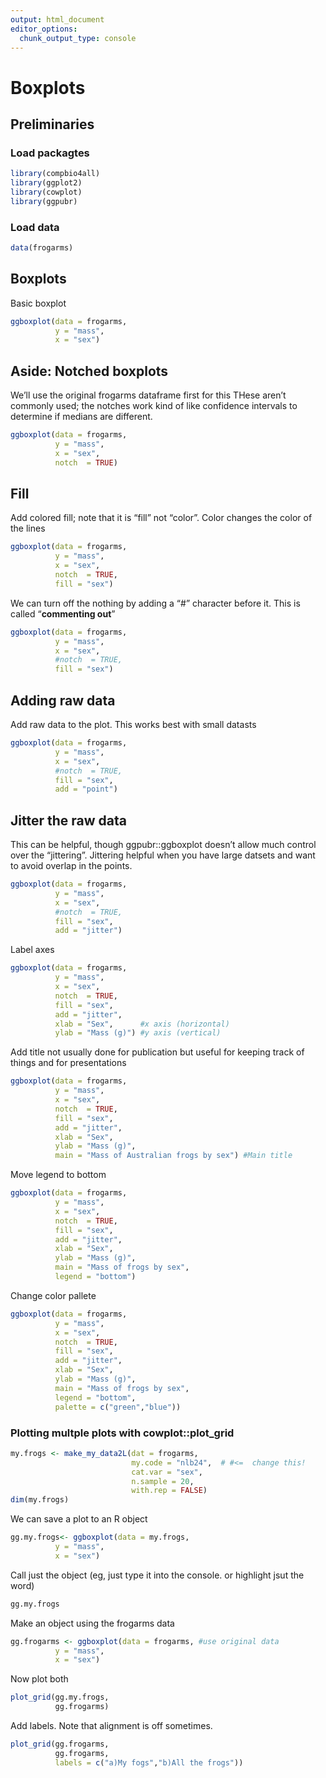 ```yaml
---
output: html_document
editor_options: 
  chunk_output_type: console
---
```

# Boxplots

## Preliminaries

### Load packagtes
```r
library(compbio4all)
library(ggplot2)
library(cowplot)
library(ggpubr)
```

### Load data
```r
data(frogarms)
```


## Boxplots

Basic boxplot
```r
ggboxplot(data = frogarms,
          y = "mass",
          x = "sex")
```


## Aside: Notched boxplots


We'll use the original frogarms dataframe first for this
THese aren't commonly used; the notches work kind of like confidence intervals to determine if medians are different.  
```r
ggboxplot(data = frogarms,
          y = "mass",
          x = "sex",
          notch  = TRUE)
```


## Fill


Add colored fill; note that it is "fill" not "color".  Color changes the color of the lines
```r
ggboxplot(data = frogarms,
          y = "mass",
          x = "sex",
          notch  = TRUE,
          fill = "sex")
```

We can turn off the nothing by adding a "#" character before it.  This is called "**commenting out**"

```r
ggboxplot(data = frogarms,
          y = "mass",
          x = "sex",
          #notch  = TRUE,
          fill = "sex")
```


## Adding raw data
Add raw data to the plot.    This works best with small datasts
```r
ggboxplot(data = frogarms,
          y = "mass",
          x = "sex",
          #notch  = TRUE,
          fill = "sex",
          add = "point")
```


## Jitter the raw data

This can be helpful, though ggpubr::ggboxplot doesn't allow much control over the "jittering".  Jittering helpful when you have large datsets and want to avoid overlap in the points.
```r
ggboxplot(data = frogarms,
          y = "mass",
          x = "sex",
          #notch  = TRUE,
          fill = "sex",
          add = "jitter")
```



Label axes
```r
ggboxplot(data = frogarms,
          y = "mass",
          x = "sex",
          notch  = TRUE,
          fill = "sex",
          add = "jitter",
          xlab = "Sex",      #x axis (horizontal)
          ylab = "Mass (g)") #y axis (vertical)
```

Add title
not usually done for publication but useful for keeping track of things and for presentations
```r
ggboxplot(data = frogarms,
          y = "mass",
          x = "sex",
          notch  = TRUE,
          fill = "sex",
          add = "jitter",
          xlab = "Sex",
          ylab = "Mass (g)",
          main = "Mass of Australian frogs by sex") #Main title
```



Move legend to bottom
```r
ggboxplot(data = frogarms,
          y = "mass",
          x = "sex",
          notch  = TRUE,
          fill = "sex",
          add = "jitter",
          xlab = "Sex",
          ylab = "Mass (g)",
          main = "Mass of frogs by sex",
          legend = "bottom")
```


Change color pallete
```r
ggboxplot(data = frogarms,
          y = "mass",
          x = "sex",
          notch  = TRUE,
          fill = "sex",
          add = "jitter",
          xlab = "Sex",
          ylab = "Mass (g)",
          main = "Mass of frogs by sex",
          legend = "bottom",
          palette = c("green","blue"))
```



### Plotting multple plots with cowplot::plot_grid

```r

my.frogs <- make_my_data2L(dat = frogarms, 
                           my.code = "nlb24",  # #<=  change this!
                           cat.var = "sex",
                           n.sample = 20, 
                           with.rep = FALSE)
dim(my.frogs)
```


We can save a plot to an R object
```r
gg.my.frogs<- ggboxplot(data = my.frogs,
          y = "mass",
          x = "sex")


```


Call just the object (eg, just type it into the console. or highlight jsut the word)
```r
gg.my.frogs
```

Make an object using the frogarms data
```r
gg.frogarms <- ggboxplot(data = frogarms, #use original data
          y = "mass",
          x = "sex")

```


Now plot both

```r
plot_grid(gg.my.frogs,
          gg.frogarms)
```



Add labels.  Note that alignment is off sometimes.

```r
plot_grid(gg.frogarms, 
          gg.frogarms,
          labels = c("a)My fogs","b)All the frogs"))
```

